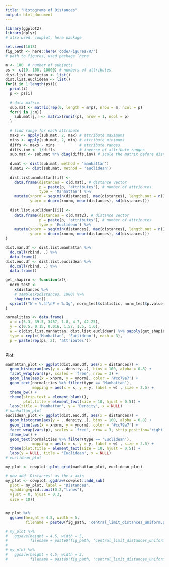 ```yaml
---
title: "Histograms of Distances"
output: html_document
---
```


```r
library(ggplot2)
library(dplyr)
# also used: cowplot, here package
```

```r
set.seed(1618)
fig_path <- here::here('code/Figures/R/') 
# path to figures, used package `here`

m <- 100  # number of subjects
ps <- c(10, 100, 10000) # numbers of attributes
dist.list.manhattan <- list()
dist.list.euclidean <- list()
for(i in 1:length(ps)){
  print(i)
  p <- ps[i] 
  
  # data matrix
  sub.mat <- matrix(rep(0, length = m*p), nrow = m, ncol = p)
  for(j in 1:m){
    sub.mat[j,] <- matrix(runif(p), nrow = 1, ncol = p)
  }
  
  # find range for each attribute
  maxs <- apply(sub.mat, 2, max) # attribute maximums
  mins <- apply(sub.mat, 2, min) # attribute minimums
  diffs <- maxs - mins           # attribute ranges
  diffs.inv <- 1/diffs           # inverse of attribute ranges
  sub.mat <- sub.mat %*% diag(diffs.inv) # scale the matrix before dist
  
  d.mat <- dist(sub.mat, method = 'manhattan')
  d.mat2 <- dist(sub.mat, method = 'euclidean')
  
  dist.list.manhattan[[i]] <- 
    data.frame(distances = c(d.mat), # distance vector
               p = paste(p, 'attributes'), # number of attributes
               type = 'Manhattan') %>%
    mutate(xnorm = seq(min(distances), max(distances), length.out = n()),
           ynorm = dnorm(xnorm, mean(distances), sd(distances)))
  
  dist.list.euclidean[[i]] <- 
    data.frame(distances = c(d.mat2), # distance vector
               p = paste(p, 'attributes'), # number of attributes
               type = 'Euclidean') %>%
    mutate(xnorm = seq(min(distances), max(distances), length.out = n()),
           ynorm = dnorm(xnorm, mean(distances), sd(distances)))
}

dist.man.df <- dist.list.manhattan %>%
  do.call(rbind, .) %>%
  data.frame()
dist.euc.df <- dist.list.euclidean %>%
  do.call(rbind, .) %>%
  data.frame()

get_shapiro <- function(x){
  norm_test <- 
    x$distances %>%
    # sample(x$distances, 1000) %>%
    shapiro.test()
  sprintf("W = %.4f\nP = %.3g", norm_test$statistic, norm_test$p.value)
}

normalities <- data.frame(
  x = c(5.3, 39.5, 3457, 1.8, 4.7, 42.25),
  y = c(0.5, 0.15, 0.016, 1.57, 1.5, 1.6),
  w = c(dist.list.manhattan, dist.list.euclidean) %>% sapply(get_shapiro),
  type = rep(c('Manhattan', 'Euclidean'), each = 3),
  p = paste(rep(ps, 2), 'attributes'))
  
```


Plot:

```r
manhattan_plot <- ggplot(dist.man.df, aes(x = distances)) +
  geom_histogram(aes(y = ..density..), bins = 100, alpha = 0.8) +
  facet_wrap(vars(p), scales = 'free', nrow = 3) +
  geom_line(aes(x = xnorm, y = ynorm), color = '#cc79a7') +
  geom_text(normalities %>% filter(type == 'Manhattan'),
            mapping = aes(x = x, y = y, label = w) , size = 2.5) +
  theme_bw() +
  theme(strip.text = element_blank(),
        plot.title = element_text(size = 10, hjust = 0.5)) +
  labs(title = 'Manhattan', y = 'Density', x = NULL) 
# manhattan_plot
euclidean_plot <- ggplot(dist.euc.df, aes(x = distances)) +
  geom_histogram(aes(y = ..density..), bins = 100, alpha = 0.8) +
  geom_line(aes(x = xnorm, y = ynorm), color = '#cc79a7') +
  facet_wrap(vars(p), scales = 'free', nrow = 3, strip.position='right') +
  theme_bw() +
  geom_text(normalities %>% filter(type == 'Euclidean'),
            mapping = aes(x = x, y = y, label = w) , size = 2.5) +
  theme(plot.title = element_text(size = 10, hjust = 0.5)) +
  labs(y = NULL, title = 'Euclidean', x = NULL)
# euclidean_plot

my_plot <- cowplot::plot_grid(manhattan_plot, euclidean_plot)

# now add 'Distances' as the x axis
my_plot <- cowplot::ggdraw(cowplot::add_sub(
  plot = my_plot, label = "Distances", 
  vpadding=grid::unit(0.2,"lines"),
  vjust = 0, hjust = 0.3,
  size = 10))


my_plot %>%
  ggsave(height = 4.5, width = 5,
         filename = paste0(fig_path, 'central_limit_distances_uniform.pdf'))

# my_plot %>%
#   ggsave(height = 4.5, width = 5,
#          filename = paste0(fig_path, 'central_limit_distances_uniform.svg'))
# 
# my_plot %>%
#   ggsave(height = 4.5, width = 5,
#          filename = paste0(fig_path, 'central_limit_distances_uniform.png'))

```
